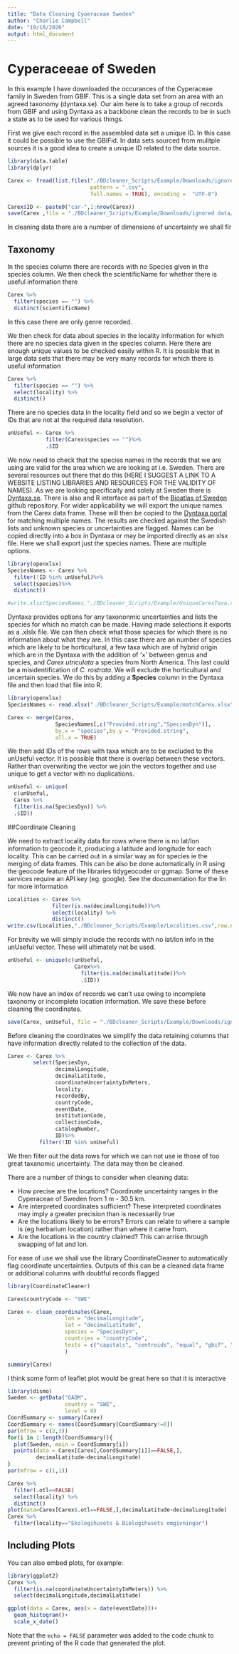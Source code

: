 ```yaml
---
title: "Data Cleaning Cyoeraceae Sweden"
author: "Charlie Campbell"
date: "19/10/2020"
output: html_document
---
```

# Cyperaceeae of Sweden
In this example I have downloaded the occurances of the Cyperaceae family in Sweden from GBIF. This is a single data set from an area with an agreed taxonomy (dyntaxa.se). Our aim here is to take a group of records from GBIF and using Dyntaxa as a backbone clean the records to be in such a state as to be used for various things.

First we give each record in the assembled data set a unique ID. In this case it could be possible to use the GBIFid. In data sets sourced from mulitple sources it is a good idea to create a unique ID related to the data source.

```r
library(data.table)
library(dplyr)

Carex <- fread(list.files("./BDcleaner_Scripts/Example/Downloads/ignored data/cyperaceae/",
                          pattern = ".csv",
                          full.names = TRUE), encoding =  "UTF-8")

Carex$ID <- paste0("car-",1:nrow(Carex))
save(Carex ,file = "./BDcleaner_Scripts/Example/Downloads/ignored data/Cyperacea_SWE.data")
```

In cleaning data there are a number of dimensions of uncertainty we shall fir

## Taxonomy
In the species column there are records with no Species given in the species column. We then check the scientificName for whether there is useful information there
```r

Carex %>%
  filter(species == "") %>%
  distinct(scientificName)

```
In this case there are only genre recorded.

We then check for data about species in the locality information for which there are no species data given in the species column. Here there are enough unique values to be checked easily within R. It is possible that in large data sets that there may be very many records for which there is useful information 

```r
Carex %>%
  filter(species == "") %>%
  select(locality) %>%
  distinct()
```

There are no species data in the locality field and so we begin a vector of IDs that are not at the required data resolution.
```r
unUseful <- Carex %>%
            filter(Carex$species == "")%>%
            .$ID

```


We now need to check that the species names in the records that we are using are valid for the area which we are looking at i.e. Sweden. There are several resources out there that do this (HERE I SUGGEST A LINK TO A WEBSITE LISTING LIBRARIES AND RESOURCES FOR THE VALIDITY OF NAMES). As we are looking specifically and solely at Sweden there is [Dyntaxa.se](https://www.dyntaxa.se/). There is also and R interface as part of the [Bioatlas of Sweden](https://github.com/bioatlas) github repository. For wider applicability we will export the unique names from the Carex data frame. These will then be copied to the [Dyntaxa portal](https://www.dyntaxa.se/Match/Settings/0) for matching multiple names. The results are checked against the Swedish lists and unknown species or uncertainties are flagged. Names can be copied directly into a box in Dyntaxa or may be imported directly as an xlsx file. Here we shall export just the species names. There are multiple options. 

```r
library(openxlsx)
SpeciesNames <- Carex %>%
  filter(!ID %in% unUseful)%>%
  select(species)%>%
  distinct()

#write.xlsx(SpeciesNames,"./BDcleaner_Scripts/Example/UniqueCarexTaxa.xlsx")

```
 Dyntaxa provides options for any taxononmic uncertainties and lists the species for which no match can be made. Having made selections it exports as a .xlslx file. We can then check what those species for which there is no information about what they are. In this case there are an number of species which are likely to be horticultural, a few taxa which are of hybrid origin which are in the Dyntaxa with the addition of '×' between genus and species, and *Carex utriculata* a species from North America. This last could be a misidentification of *C. rostrata*. We will exclude the horticultural and uncertain species. We do this by adding a **Species** column in the Dyntaxa file and then load that file into R. 

```r
library(openxlsx)
SpeciesNames <- read.xlsx("./BDcleaner_Scripts/Example/matchCarex.xlsx")

Carex <- merge(Carex, 
               SpeciesNames[,c("Provided.string","SpeciesDyn")],
               by.x = "species",by.y = "Provided.string",
               all.x = TRUE)
```
We then add IDs of the rows with taxa which are to be excluded to the unUseful vector. It is possible that there is overlap between these vectors. Rather than overwriting the vector we join the vectors together and use unique to get a vector with no duplications.
```r
unUseful <- unique( 
  c(unUseful,
  Carex %>%
  filter(is.na(SpeciesDyn)) %>%
  .$ID))
```

##Coordinate Cleaning

We need to extract locality data for rows where there is no lat/lon information to geocode it, producing a latitude and longitude for each locality. This can be carried out in a similar way as for species ie the merging of data frames. This can be also be done automatically in R using the geocode feature of the libraries tidygeocoder or ggmap. Some of these services require an API key (eg. google). See the documentation for the lin for more information
```r
Localities <- Carex %>%
              filter(is.na(decimalLongitude))%>%
              select(locality) %>%
              distinct()
write.csv(Localities,"./BDcleaner_Scripts/Example/Localities.csv",row.names = FALSE)
```

For brevity we will simply include the records with no lat/lon info in the unUseful vector. These will ultimately not be used.
```r
unUseful <- unique(c(unUseful,
                     Carex%>%
                       filter(is.na(decimalLatitude))%>%
                       .$ID))
```

We now have an index of records we can't use owing to incomplete taxonomy or incomplete location information. We save these before cleaning the coordinates.

```r

save(Carex, unUseful, file = "./BDcleaner_Scripts/Example/Downloads/ignored data/Cyperacea_SWE.data")
```

Before cleaning the coordinates we simplify the data retaining columns that have information directly related to the collection of the data.

```r
Carex <- Carex %>%
        select(SpeciesDyn,
               decimalLongitude,
               decimalLatitude,
               coordinateUncertaintyInMeters,
               locality,
               recordedBy,
               countryCode,
               eventDate,
               institutionCode,
               collectionCode,
               catalogNumber,
               ID)%>%
          filter(!ID %in% unUseful)
```



We then filter out the data rows for which we can not use ie those of too great taxanomic uncertainty. The data may then be cleaned. 

There are a number of things to consider when cleaning data:

  * How precise are the locations? Coordinate uncertainty ranges in the Cyperaceae of Sweden from 1 m - 30.5 km.
  * Are interpreted coordinates sufficient? These interpreted coordinates may imply a greater precision than is necessarily true
  * Are the locations likely to be errors? Errors can relate to where a sample is (eg herbarium location) rather than where it came from.
  * Are the locations in the country claimed? This can arrise through swapping of lat and lon.

For ease of use we shall use the library CoordinateCleaner to automatically flag coordinate uncertainties. Outputs of this can be a cleaned data frame or additional columns with doubtful records flagged
```r
library(CoordinateCleaner)

Carex$countryCode <- "SWE"

Carex <- clean_coordinates(Carex,
                  lon = "decimalLongitude",
                  lat = "decimalLatitude",
                  species = "SpeciesDyn",
                  countries = "countryCode",
                  tests = c("capitals", "centroids", "equal", "gbif", "institutions", "outliers", "seas", "zeros","countries")
                  )

summary(Carex)
```

I think some form of leaflet plot would be great here so that it is interactive
```r
library(dismo)
Sweden <- getData("GADM",
                  country = "SWE",
                  level = 0)
CoordSummary <- summary(Carex)
CoordSummary <- names(CoordSummary[CoordSummary!=0])
par(mfrow = c(2,3))
for(i in 1:length(CoordSummary)){
  plot(Sweden, main = CoordSummary[i])
  points(data = Carex[Carex[,CoordSummary[i]]==FALSE,],
         decimalLatitude~decimalLongitude)
}
par(mfrow = c(1,1))

Carex %>%
  filter(.otl==FALSE)
  select(locality) %>%
  distinct()
plot(data=Carex[Carex$.otl==FALSE,],decimalLatitude~decimalLongitude)
Carex %>%
  filter(locality=="Ekologihusets & Biologihusets omgivningar")
```

## Including Plots

You can also embed plots, for example:

```r
library(ggplot2)
Carex %>%
  filter(is.na(coordinateUncertaintyInMeters)) %>%
  select(decimalLongitude,decimalLatitude)

ggplot(data = Carex, aes(x = date(eventDate)))+
  geom_histogram()+
  scale_x_date()
```

Note that the `echo = FALSE` parameter was added to the code chunk to prevent printing of the R code that generated the plot.
